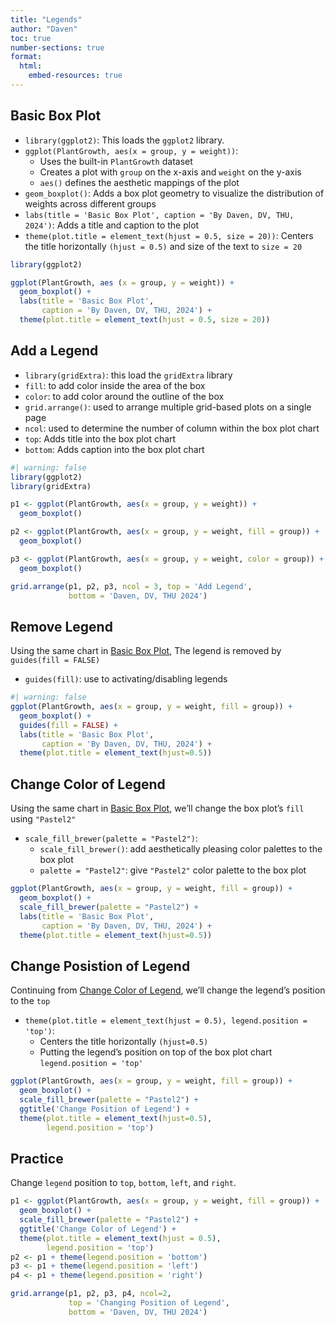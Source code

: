 ```yaml
---
title: "Legends"
author: "Daven"
toc: true
number-sections: true
format:
  html:
    embed-resources: true
---
```


## Basic Box Plot

- `library(ggplot2)`: This loads the `ggplot2` library.
- `ggplot(PlantGrowth, aes(x = group, y = weight))`:
    - Uses the built-in `PlantGrowth` dataset
    - Creates a plot with `group` on the x-axis and `weight` on the y-axis
    - `aes()` defines the aesthetic mappings of the plot
- `geom_boxplot()`: Adds a box plot geometry to visualize the distribution of weights across different groups
- `labs(title = 'Basic Box Plot', caption = 'By Daven, DV, THU, 2024')`: Adds a title and caption to the plot  
- `theme(plot.title = element_text(hjust = 0.5, size = 20))`: Centers the title horizontally `(hjust = 0.5)` and size of the text to `size = 20`

```r
library(ggplot2)

ggplot(PlantGrowth, aes (x = group, y = weight)) +
  geom_boxplot() +
  labs(title = 'Basic Box Plot',
       caption = 'By Daven, DV, THU, 2024') +
  theme(plot.title = element_text(hjust = 0.5, size = 20))
```

## Add a Legend

- `library(gridExtra)`: this load the `gridExtra` library
- `fill`: to add color inside the area of the box
- `color`: to add color around the outline of the box
- `grid.arrange()`: used to arrange multiple grid-based plots on a single page
- `ncol`: used to determine the number of column within the box plot chart
- `top`: Adds title into the box plot chart
- `bottom`: Adds caption into the box plot chart

```r
#| warning: false
library(ggplot2)
library(gridExtra)

p1 <- ggplot(PlantGrowth, aes(x = group, y = weight)) + 
  geom_boxplot()

p2 <- ggplot(PlantGrowth, aes(x = group, y = weight, fill = group)) + 
  geom_boxplot()

p3 <- ggplot(PlantGrowth, aes(x = group, y = weight, color = group)) + 
  geom_boxplot()

grid.arrange(p1, p2, p3, ncol = 3, top = 'Add Legend', 
             bottom = 'Daven, DV, THU 2024')
```

## Remove Legend

Using the same chart in [Basic Box Plot], The legend is removed by `guides(fill = FALSE)`

- `guides(fill)`: use to activating/disabling legends

```r
#| warning: false
ggplot(PlantGrowth, aes(x = group, y = weight, fill = group)) + 
  geom_boxplot() +
  guides(fill = FALSE) +
  labs(title = 'Basic Box Plot',
       caption = 'By Daven, DV, THU, 2024') +
  theme(plot.title = element_text(hjust=0.5))
```

## Change Color of Legend

Using the same chart in [Basic Box Plot], we'll change the box plot's `fill` using `"Pastel2"`

- `scale_fill_brewer(palette = "Pastel2")`:
    - `scale_fill_brewer()`: add aesthetically pleasing color palettes to the box plot
    - `palette = "Pastel2"`: give `"Pastel2"` color palette to the box plot 

```r
ggplot(PlantGrowth, aes(x = group, y = weight, fill = group)) +
  geom_boxplot() +
  scale_fill_brewer(palette = "Pastel2") +
  labs(title = 'Basic Box Plot',
       caption = 'By Daven, DV, THU, 2024') +
  theme(plot.title = element_text(hjust=0.5))
```

## Change Posistion of Legend

Continuing from [Change Color of Legend], we'll change the legend's position to the `top`

- `theme(plot.title = element_text(hjust = 0.5), legend.position = 'top')`:
    - Centers the title horizontally `(hjust=0.5)`
    - Putting the legend's position on top of the box plot chart `legend.position = 'top'`

```r
ggplot(PlantGrowth, aes(x = group, y = weight, fill = group)) +
  geom_boxplot() +
  scale_fill_brewer(palette = "Pastel2") +
  ggtitle('Change Position of Legend') +
  theme(plot.title = element_text(hjust=0.5),
        legend.position = 'top')
```

## Practice

Change `legend` position to `top`, `bottom`, `left`, and `right`.

```r
p1 <- ggplot(PlantGrowth, aes(x = group, y = weight, fill = group)) +
  geom_boxplot() +
  scale_fill_brewer(palette = "Pastel2") +
  ggtitle('Change Color of Legend') +
  theme(plot.title = element_text(hjust = 0.5),
        legend.position = 'top')
p2 <- p1 + theme(legend.position = 'bottom')
p3 <- p1 + theme(legend.position = 'left')
p4 <- p1 + theme(legend.position = 'right')

grid.arrange(p1, p2, p3, p4, ncol=2,
             top = 'Changing Position of Legend',
             bottom = 'Daven, DV, THU 2024')
```

